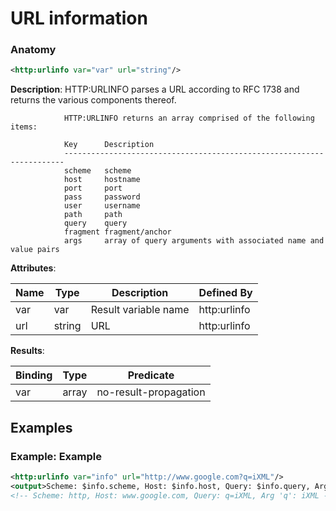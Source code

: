# URL information

### Anatomy

```xml
<http:urlinfo var="var" url="string"/>
```

 **Description**:
 HTTP:URLINFO parses a URL according to RFC 1738 and returns the various components thereof.


				HTTP:URLINFO returns an array comprised of the following items:

				Key      Description
				----------------------------------------------------------------------
				scheme   scheme
				host     hostname
				port     port
				pass     password
				user     username
				path     path
				query    query
				fragment fragment/anchor
				args     array of query arguments with associated name and value pairs
			

**Attributes**:

| Name | Type | Description | Defined By |
| ---- | ---- | ----------- | ---------- |
| var | var | Result variable name | http:urlinfo |
| url | string | URL | http:urlinfo |


**Results**:

| Binding | Type | Predicate |
| ------- | ---- | --------- |
| var | array | no-result-propagation |


## Examples

### Example: Example

```xml
<http:urlinfo var="info" url="http://www.google.com?q=iXML"/>
<output>Scheme: $info.scheme, Host: $info.host, Query: $info.query, Arg 'q': $info.args.q</output>
<!-- Scheme: http, Host: www.google.com, Query: q=iXML, Arg 'q': iXML -->
```

